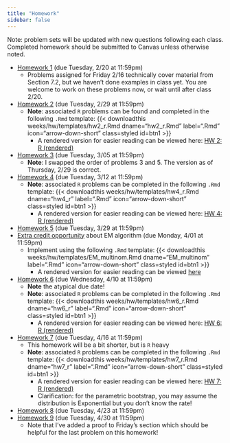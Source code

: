 ```yaml
---
title: "Homework"
sidebar: false
---
```


Note: problem sets will be updated with new questions following each class. Completed homework should be submitted to Canvas unless otherwise noted.

-   [Homework 1](weeks/hw/hw1.pdf) (due Tuesday, 2/20 at 11:59pm)
    -   Problems assigned for Friday 2/16 technically cover material from Section 7.2, but we haven't done examples in class yet. You are welcome to work on these problems now, or wait until after class 2/20.
-   [Homework 2](weeks/hw/hw2.pdf) (due Tuesday, 2/29 at 11:59pm)
    -   **Note**: associated `R` problems can be found and completed in the following `.Rmd` template: {{< downloadthis weeks/hw/templates/hw2_r.Rmd dname="hw2_r.Rmd" label=".Rmd" icon="arrow-down-short" class=styled id=btn1 >}}
        -   A rendered version for easier reading can be viewed here: [HW 2: R (rendered)](weeks/hw/templates/hw2_r.Rmd)
-   [Homework 3](weeks/hw/hw3.pdf) (due Tuesday, 3/05 at 11:59pm)
    -   **Note**: I swapped the order of problems 3 and 5. The version as of Thursday, 2/29 is correct.
-   [Homework 4](weeks/hw/hw4.pdf) (due Tuesday, 3/12 at 11:59pm)
    -   **Note**: associated `R` problems can be completed in the following `.Rmd` template: {{< downloadthis weeks/hw/templates/hw4_r.Rmd dname="hw4_r" label=".Rmd" icon="arrow-down-short" class=styled id=btn1 >}}
        -   A rendered version for easier reading can be viewed here: [HW 4: R (rendered)](weeks/hw/templates/hw4_r.Rmd)
-   [Homework 5](weeks/hw/hw5.pdf) (due Tuesday, 3/29 at 11:59pm)
-   [Extra credit opportunity](weeks/hw/EM_multinom_description.pdf) about EM algorithm (due Monday, 4/01 at 11:59pm)
    -   Implement using the following `.Rmd` template: {{< downloadthis weeks/hw/templates/EM_multinom.Rmd dname="EM_multinom" label=".Rmd" icon="arrow-down-short" class=styled id=btn1 >}}
        -   A rendered version for easier reading can be viewed [here](weeks/hw/templates/EM_multinom.Rmd)
-   [Homework 6](weeks/hw/hw6.pdf) (due Wednesday, 4/10 at 11:59pm)
    -   **Note** the atypical due date!
    -   **Note**: associated `R` problems can be completed in the following `.Rmd` template: {{< downloadthis weeks/hw/templates/hw6_r.Rmd dname="hw6_r" label=".Rmd" icon="arrow-down-short" class=styled id=btn1 >}}
        -   A rendered version for easier reading can be viewed here: [HW 6: R (rendered)](weeks/hw/templates/hw6_r.Rmd)
-   [Homework 7](weeks/hw/hw7.pdf) (due Tuesday, 4/16 at 11:59pm)
    -   This homework will be a bit shorter, but is `R` heavy
    -   **Note**: associated `R` problems can be completed in the following `.Rmd` template: {{< downloadthis weeks/hw/templates/hw7_r.Rmd dname="hw7_r" label=".Rmd" icon="arrow-down-short" class=styled id=btn1 >}}
        -   A rendered version for easier reading can be viewed here: [HW 7: R (rendered)](weeks/hw/templates/hw7_r.Rmd)
        -   Clarification: for the parametric bootstrap, you may assume the distribution is Exponential but you don't know the rate!
-   [Homework 8](weeks/hw/hw8.pdf) (due Tuesday, 4/23 at 11:59pm)
-   [Homework 9](weeks/hw/hw9.pdf) (due Tuesday, 4/30 at 11:59pm)
    -   Note that I've added a proof to Friday's section which should be helpful for the last problem on this homework!
